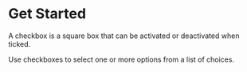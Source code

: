 
<Meta title="Overview/Get Started" />

# Get Started

A checkbox is a square box that can be activated or deactivated when ticked.

Use checkboxes to select one or more options from a list of choices.

